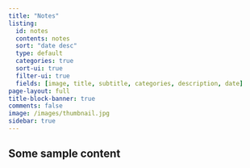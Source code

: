 ```yaml
---
title: "Notes"
listing:
  id: notes
  contents: notes
  sort: "date desc"
  type: default
  categories: true
  sort-ui: true
  filter-ui: true
  fields: [image, title, subtitle, categories, description, date]
page-layout: full
title-block-banner: true
comments: false
image: /images/thumbnail.jpg
sidebar: true
---
```


## Some sample content